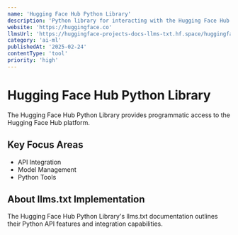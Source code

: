 ```yaml
---
name: 'Hugging Face Hub Python Library'
description: 'Python library for interacting with the Hugging Face Hub'
website: 'https://huggingface.co'
llmsUrl: 'https://huggingface-projects-docs-llms-txt.hf.space/huggingface_hub/llms.txt'
category: 'ai-ml'
publishedAt: '2025-02-24'
contentType: 'tool'
priority: 'high'
---
```


# Hugging Face Hub Python Library

The Hugging Face Hub Python Library provides programmatic access to the Hugging Face Hub platform.

## Key Focus Areas

- API Integration
- Model Management
- Python Tools

## About llms.txt Implementation

The Hugging Face Hub Python Library's llms.txt documentation outlines their Python API features and integration capabilities.
